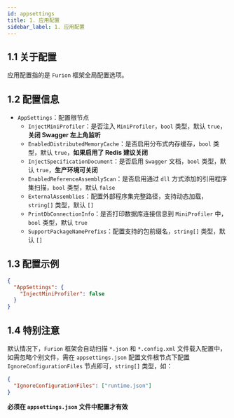 ```yaml
---
id: appsettings
title: 1. 应用配置
sidebar_label: 1. 应用配置
---
```


## 1.1 关于配置

应用配置指的是 `Furion` 框架全局配置选项。

## 1.2 配置信息

- `AppSettings`：配置根节点
  - `InjectMiniProfiler`：是否注入 `MiniProfiler`，`bool` 类型，默认 `true`，**关闭 Swagger 左上角监听**
  - `EnabledDistributedMemoryCache`：是否启用分布式内存缓存，`bool` 类型，默认 `true`，**如果启用了 Redis 建议关闭**
  - `InjectSpecificationDocument`：是否启用 `Swagger` 文档，`bool` 类型，默认 `true`，**生产环境可关闭**
  - `EnabledReferenceAssemblyScan`：是否启用通过 `dll` 方式添加的引用程序集扫描，`bool` 类型，默认 `false`
  - `ExternalAssemblies`：配置外部程序集完整路径，支持动态加载，`string[]` 类型，默认 `[]`
  - `PrintDbConnectionInfo`：是否打印数据库连接信息到 `MiniProfiler` 中，`bool` 类型，默认 `true`
  - `SupportPackageNamePrefixs`：配置支持的包前缀名，`string[]` 类型，默认 `[]`

## 1.3 配置示例

```json
{
  "AppSettings": {
    "InjectMiniProfiler": false
  }
}
```

## 1.4 特别注意

默认情况下，`Furion` 框架会自动扫描 `*.json` 和 `*.config.xml` 文件载入配置中，如需忽略个别文件，需在 `appsettings.json` 配置文件根节点下配置 `IgnoreConfigurationFiles` 节点即可，`string[]` 类型，如：

```json
{
  "IgnoreConfigurationFiles": ["runtime.json"]
}
```

**必须在 `appsettings.json` 文件中配置才有效**
